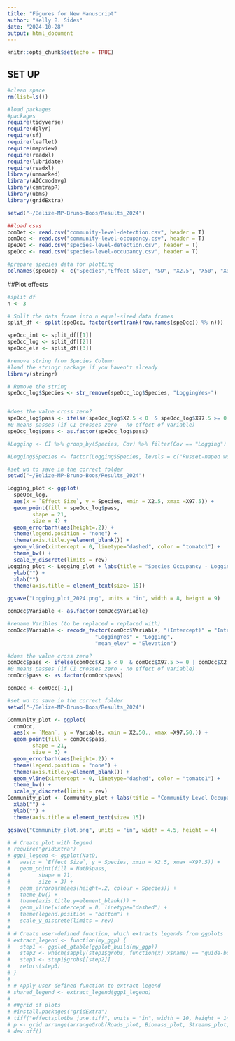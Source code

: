 ```yaml
---
title: "Figures for New Manuscript"
author: "Kelly B. Sides"
date: "2024-10-28"
output: html_document
---
```


```r
knitr::opts_chunk$set(echo = TRUE)
```

## SET UP 

```r
#clean space
rm(list=ls())

#load packages
#packages
require(tidyverse)
require(dplyr)
require(sf)
require(leaflet)
require(mapview)
require(readxl)
require(lubridate)
require(readxl)
library(unmarked)
library(AICcmodavg)
library(camtrapR)
library(ubms)
library(gridExtra)
```

```r
setwd("~/Belize-MP-Bruno-Boos/Results_2024")

##load csvs
comDet <- read.csv("community-level-detection.csv", header = T)
comOcc <- read.csv("community-level-occupancy.csv", header = T)
speDet <- read.csv("species-level-detection.csv", header = T)
speOcc <- read.csv("species-level-occupancy.csv", header = T)

```

```r

#prepare species data for plotting
colnames(speOcc) <- c("Species","Effect Size", "SD", "X2.5", "X50", "X97.5", "Rhat", "ESS")

```


##Plot effects

```r

#split df
n <- 3

# Split the data frame into n equal-sized data frames
split_df <- split(speOcc, factor(sort(rank(row.names(speOcc)) %% n)))

speOcc_int <- split_df[[1]]
speOcc_log <- split_df[[2]]
speOcc_ele <- split_df[[3]]

#remove string from Species Column
#load the stringr package if you haven't already
library(stringr)

# Remove the string
speOcc_log$Species <- str_remove(speOcc_log$Species, "LoggingYes-")


#does the value cross zero?
speOcc_log$pass <- ifelse(speOcc_log$X2.5 < 0  & speOcc_log$X97.5 >= 0 | speOcc_log$X2.5 > 0  & speOcc_log$X97.5 <= 0, 0, 1)
#0 means passes (if CI crosses zero - no effect of variable)
speOcc_log$pass <- as.factor(speOcc_log$pass)

#Logging <- CI %>% group_by(Species, Cov) %>% filter(Cov == "Logging")

#Logging$Species <- factor(Logging$Species, levels = c("Russet-naped wood rail","Red brocket*","White-tailed deer","White-lipped peccary","Collared peccary","Gray fox","Jaguar*","Ocelot*", "Puma*","Margay*","Striped hog-nosed skunk","Tayra","White-nosed coati","Nine-banded armadillo","Gray-headed dove","Ruddy quail-dove","Common opossum","Brown four-eyed opossum","Crested guan", "Great curassow*", "Ocellated turkey*","Wood thrush","Bare-throated tiger heron","Baird's tapir*","Paca","Agouti","Great tinamou"))

#set wd to save in the correct folder
setwd("~/Belize-MP-Bruno-Boos/Results_2024")

Logging_plot <- ggplot(
  speOcc_log, 
  aes(x = `Effect Size`, y = Species, xmin = X2.5, xmax =X97.5)) +
  geom_point(fill = speOcc_log$pass,
        shape = 21, 
        size = 4) +
  geom_errorbarh(aes(height=.2)) +
  theme(legend.position = "none") +
  theme(axis.title.y=element_blank()) +
  geom_vline(xintercept = 0, linetype="dashed", color = "tomato1") +
  theme_bw() +
  scale_y_discrete(limits = rev)
Logging_plot <- Logging_plot + labs(title = "Species Occupancy - Logging", size = 15) +
  ylab("") +
  xlab("")
  theme(axis.title = element_text(size= 15))

ggsave("Logging_plot_2024.png", units = "in", width = 8, height = 9)

```

```r

comOcc$Variable <- as.factor(comOcc$Variable)

#rename Varibles (to be replaced = replaced with)
comOcc$Variable <- recode_factor(comOcc$Variable, "(Intercept)" = "Intercept",
                            "LoggingYes" = "Logging",
                            "mean_elev" = "Elevation")

#does the value cross zero?
comOcc$pass <- ifelse(comOcc$X2.5 < 0  & comOcc$X97.5 >= 0 | comOcc$X2.5 > 0  & comOcc$X97.5 <= 0, 0, 1)
#0 means passes (if CI crosses zero - no effect of variable)
comOcc$pass <- as.factor(comOcc$pass)

comOcc <- comOcc[-1,]

#set wd to save in the correct folder
setwd("~/Belize-MP-Bruno-Boos/Results_2024")

Community_plot <- ggplot(
  comOcc, 
  aes(x = `Mean`, y = Variable, xmin = X2.50., xmax =X97.50.)) +
  geom_point(fill = comOcc$pass,
        shape = 21, 
        size = 3) +
  geom_errorbarh(aes(height=.2)) +
  theme(legend.position = "none") +
  theme(axis.title.y=element_blank()) +
  geom_vline(xintercept = 0, linetype="dashed", color = "tomato1") +
  theme_bw() +
  scale_y_discrete(limits = rev)
Community_plot <- Community_plot + labs(title = "Community Level Occupancy", size = 15) +
  xlab("") +
  ylab("") +
  theme(axis.title = element_text(size= 15))

ggsave("Community_plot.png", units = "in", width = 4.5, height = 4)

```

```r
# # Create plot with legend
# require("gridExtra")
# ggp1_legend <- ggplot(NatD, 
#   aes(x = `Effect Size`, y = Species, xmin = X2.5, xmax =X97.5)) +
#   geom_point(fill = NatD$pass,
#         shape = 21, 
#         size = 3) +
#   geom_errorbarh(aes(height=.2, colour = Species)) +
#   theme_bw() +
#   theme(axis.title.y=element_blank()) +
#   geom_vline(xintercept = 0, linetype="dashed") +
#   theme(legend.position = "bottom") +
#   scale_y_discrete(limits = rev)
#   
# # Create user-defined function, which extracts legends from ggplots
# extract_legend <- function(my_ggp) {
#   step1 <- ggplot_gtable(ggplot_build(my_ggp))
#   step2 <- which(sapply(step1$grobs, function(x) x$name) == "guide-box")
#   step3 <- step1$grobs[[step2]]
#   return(step3)
# }
# 
# # Apply user-defined function to extract legend
# shared_legend <- extract_legend(ggp1_legend)
# 
# ##grid of plots
# #install.packages("gridExtra")
# tiff("effectsplotbw_june.tiff", units = "in", width = 10, height = 14, res = 200)
# p <- grid.arrange(arrangeGrob(Roads_plot, Biomass_plot, Streams_plot, NDVI_plot, Season_plot, NatD_plot, nrow = 3), ncol = 1, heights = c(14, 1))
# dev.off()

```
